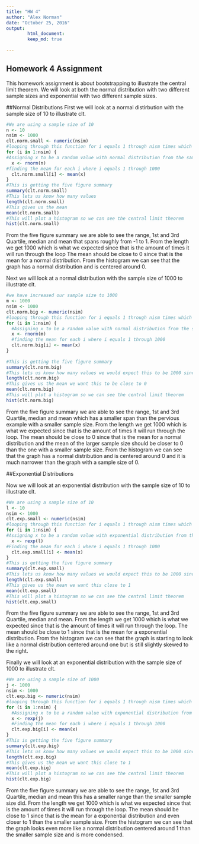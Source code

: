 ```yaml
---
title: "HW 4"
author: "Alex Norman"
date: "October 25, 2016"
output: 
        html_document:
        keep_md: true
       
---
```

 

## Homework 4 Assignment

This homework assignment is about bootstrapping to illustrate the central limit theorem. We will look at both the normal distribution with two different sample sizes and exponential with two different sample sizes.

##Normal Distributions
First we will look at a normal distirbution with the sample size of 10 to illustrate clt. 
```r
#We are using a sample size of 10
n <- 10 
nsim <- 1000
clt.norm.small <- numeric(nsim)
#looping through this function for i equals 1 through nism times which in this case is 1000
for (i in 1:nsim) {
#Assigning x to be a random value with normal distribution from the sample size of 10 with replacement
  x <- rnorm(n)
#finding the mean for each i where i equals 1 through 1000  
  clt.norm.small[i] <- mean(x)
}
#This is getting the five figure summary 
summary(clt.norm.small)
#This lets us know how many values
length(clt.norm.small)
#This gives us the mean
mean(clt.norm.small)
#This will plot a histogram so we can see the central limit theorem
hist(clt.norm.small) 
```
From the five figure summary we are able to see the range, 1st and 3rd Quartile, median and mean that spans roughly from -1 to 1.
From the length we get 1000 which is what we expected since that is the amount of times it will run through the loop
The mean should be close to 0 since that is the mean for a normal distribution.
From the histogram we can see that the graph has a normal distribution and is centered around 0.
 
Next we will look at a normal distribution with the sample size of 1000 to illustrate clt. 
```r
#we have increased our sample size to 1000
m <- 1000 
nsim <- 1000
clt.norm.big <- numeric(nsim)
#looping through this function for i equals 1 through nism times which in this case is 1000
for (i in 1:nsim) { 
  #Assigning x to be a random value with normal distribution from the sample size of 1000 with replacement
  x <- rnorm(m)
  #finding the mean for each i where i equals 1 through 1000
  clt.norm.big[i] <- mean(x)
}
 
#This is getting the five figure summary
summary(clt.norm.big)
#This lets us know how many values we would expect this to be 1000 since that is the amount of times we want to run through the loop
length(clt.norm.big)
#This gives us the mean we want this to be close to 0
mean(clt.norm.big)
#This will plot a histogram so we can see the central limit theorem
hist(clt.norm.big)
```
From the five figure summary we are able to see the range, 1st and 3rd Quartile, median and mean which has a smaller span than the pervious example with a smaller sample size.
From the length we get 1000 which is what we expected since that is the amount of times it will run through the loop.
The mean should be close to 0 since that is the mean for a normal distribution and the mean of the larger sample size should be closer to 0 than the one with a smaller sample size.
From the histogram we can see that the graph has a normal distribution and is centered around 0 and it is much narrower than the graph with a sample size of 0.

##Exponential Distributions

Now we will look at an exponential distribution with the sample size of 10 to illustrate clt.
```r
#We are using a sample size of 10
l <- 10 
nsim <- 1000
clt.exp.small <- numeric(nsim)
#looping through this function for i equals 1 through nism times which in this case is 1000
for (i in 1:nsim) {
#Assigning x to be a random value with exponential distribution from the sample size of 10 with replacement
  x <- rexp(l)
#Finding the mean for each i where i equals 1 through 1000  
  clt.exp.small[i] <- mean(x)
}
#This is getting the five figure summary
summary(clt.exp.small)
#This lets us know how many values we would expect this to be 1000 since that is the amount of times we want to run through the loop
length(clt.exp.small)
#This gives us the mean we want this close to 1
mean(clt.exp.small)
#This will plot a histogram so we can see the central limit theorem
hist(clt.exp.small)
```
From the five figure summary we are able to see the range, 1st and 3rd Quartile, median and mean.
From the length we get 1000 which is what we expected since that is the amount of times it will run through the loop.
The mean should be close to 1 since that is the mean for a exponential distribution.
From the histogram we can see that the graph is starting to look like a normal distribution centered around one but is still slightly skewed to the right.

Finally we will look at an exponential distribution with the sample size of 1000 to illustrate clt.
```r
#We are using a sample size of 1000
j <- 1000 
nsim <- 1000
clt.exp.big <- numeric(nsim)
#looping through this function for i equals 1 through nism times which in this case is 1000 
for (i in 1:nsim) {
  #Assigning x to be a random value with exponential distribution from the sample size of 1000 with replacement  
  x <- rexp(j)
  #Finding the mean for each i where i equals 1 through 1000  
  clt.exp.big[i] <- mean(x)
}
#This is getting the five figure summary
summary(clt.exp.big)
#This lets us know how many values we would expect this to be 1000 since that is the amount of times we want to run through the loop
length(clt.exp.big)
#This gives us the mean we want this close to 1
mean(clt.exp.big)
#This will plot a histogram so we can see the central limit theorem
hist(clt.exp.big)
```
From the five figure summary we are able to see the range, 1st and 3rd Quartile, median and mean this has a smaller range than the smaller sample size did.
From the length we get 1000 which is what we expected since that is the amount of times it will run through the loop.
The mean should be close to 1 since that is the mean for a exponential distribution and even closer to 1 than the smaller sample size.
From the histogram we can see that the graph looks even more like a normal distribution centered around 1 than the smaller sample size and is more condensed.